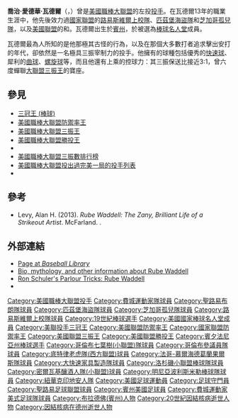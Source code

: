 {{short description|美國棒球選手及球評}}
{{Infobox baseball biography
 | name=魯布·瓦德爾<br/>Rube Waddell
 | position=[[投手|投手]]
 | image=Rube Waddell Colorized by Cody Belles.png
 | caption=1901年的瓦德爾
 | birth_date={{birth date|mf=yes|1876|10|13}}
 | birth_place={{USA}}[[賓夕法尼亞州|賓州]]{{le|布拉德佛 (賓州)|Bradford, Pennsylvania|布拉德佛}}
 | death_date={{death date and age|mf=yes|1914|4|1|1876|10|13}}
 | death_place={{USA}}[[德克薩斯州|德州]]{{le|埃爾門多夫 (德州)|Elmendorf, Texas|埃爾門多夫}}
 | bats=右
 | throws=左
 | debutleague = 美國職棒大聯盟
 | debutdate=9月8日
 | debutyear=1897年
 | debutteam=路易斯維爾上校
 | finalleague = 美國職棒大聯盟
 | finaldate=8月1日
 | finalyear=1910年
 | finalteam=聖路易棕人
 | statleague = 美國職棒大聯盟
 | stat1label=勝敗投數
 | stat1value=193–143
 | stat2label=[[防禦率|防禦率]]
 | stat2value=2.16
 | stat3label=[[三振|三振]]
 | stat3value=2,316
 | teams=
*[[路易斯維爾上校|路易斯維爾上校]]（{{mlby|1897}}、{{mlby|1899}}）
*[[匹茲堡海盜|匹茲堡海盜]]（{{mlby|1900}}–{{mlby|1901}}）
*[[芝加哥小熊|芝加哥孤兒]]（{{mlby|1901}}）
*[[奧克蘭運動家|費城運動家]]（{{mlby|1902}}–{{mlby|1907}}）
*[[巴爾的摩金鶯|聖路易布朗]]（{{mlby|1908}}–{{mlby|1910}}）
| highlights=
* [[三冠王_(棒球)|三冠王]]（1905）
* [[美國職棒大聯盟勝投王|美聯勝投王]]（1905）
* 2×[[美國職棒大聯盟防禦率王|防禦率王]]（1900、1905）
* 6×[[美國職棒大聯盟三振王|美聯三振王]]（1902–1907）
* 費城棒球名人牆
|hoflink = 美國國家棒球名人堂暨博物館
|hoftype = 棒球名人堂
|hofdate = 1946年
|hofmethod = 名人堂資深委員會
}}

'''喬治·愛德華·瓦德爾'''（{{lang-en|George Edward Waddell}}，{{bd|1876年|10月13日|1914年|4月1日|}}）曾是[[美國職棒大聯盟|美國職棒大聯盟]]的左投[[投手|投手]]。在瓦德爾13年的職業生涯中，他先後效力過[[國家聯盟|國家聯盟]]的[[路易斯維爾上校隊|路易斯維爾上校隊]]、[[匹茲堡海盜隊|匹茲堡海盜隊]]和[[芝加哥孤兒隊|芝加哥孤兒隊]]，以及[[美國聯盟|美國聯盟]]的{{le|費城運動家隊|Philadelphia Athletics}}和{{le|聖路易棕人隊|St. Louis Browns}}。瓦德爾出生於[[賓夕法尼亞州|賓州]]{{le|布拉德佛 (賓州)|Bradford, Pennsylvania|布拉德佛}}，於{{le|1946年棒球名人堂票選|1946 Baseball Hall of Fame balloting|1946年}}被選為[[美國國家棒球名人堂暨博物館|棒球名人堂]]成員。

瓦德爾最為人所知的是他那極其古怪的行為，以及在那個大多數打者追求擊出安打的年代，卻依然是一名極具三振宰制力的投手。他擁有的球種包括優秀的[[快速球|快速球]]、犀利的[[曲球|曲球]]、[[螺旋球|螺旋球]]等，而且他還有上乘的控球力：其三振保送比接近3:1，曾六度蟬聯[[美國職棒大聯盟三振王#美國聯盟|大聯盟三振王]]的寶座。

==參見==
{{Portal|傳記|棒球}}
* [[三冠王_(棒球)|三冠王 (棒球)]]
* [[美國職棒大聯盟防禦率王|美國職棒大聯盟防禦率王]]
* [[美國職棒大聯盟三振王|美國職棒大聯盟三振王]]
* [[美國職棒大聯盟勝投王|美國職棒大聯盟勝投王]]
* {{le|美國職棒大聯盟觸身球排行榜|List of Major League Baseball career hit batsmen leaders}}
* [[美國職棒大聯盟三振數排行榜|美國職棒大聯盟三振數排行榜]]
* [[美國職棒大聯盟投出過完美一局的投手列表|美國職棒大聯盟投出過完美一局的投手列表]]
* {{le|美國職棒大聯盟頭銜數量紀錄領先者列表|Major League Baseball titles leaders}}

==參考==
*Levy, Alan H. (2013). ''Rube Waddell: The Zany, Brilliant Life of a Strikeout Artist''. McFarland. {{ISBN|9780786407866}}.

== 外部連結 ==
{{Baseballstats|br=w/wadderu01|brm=waddel001geo}}
* [https://web.archive.org/web/20140829014848/http://www.baseballlibrary.com/baseballlibrary/ballplayers/W/Waddell_Rube.stm Page at ''Baseball Library'']
* [http://rubewaddell.net Bio, mythology, and other information about Rube Waddell] {{Wayback|url=http://rubewaddell.net/ |date=20070104170854 }}
* [http://rsparlourtricks.blogspot.com/2005/10/rube-waddell.html Ron Schuler's Parlour Tricks: Rube Waddell] {{Wayback|url=http://rsparlourtricks.blogspot.com/2005/10/rube-waddell.html |date=20210225082355 }}
* {{Find a Grave}}

{{S-start}}
{{s-ach}}
{{succession box | title=[[美國聯盟|美國聯盟]][[三冠王_(棒球)|投手三冠王]] | before= [[賽·揚|賽·揚]] | years=1905年 | after= [[華特·強森|華特·強森]]}}
{{S-end}}
{{美國職棒大聯盟投手三冠王}}
{{美國棒球名人堂成員}}
{{Authority control}}

{{DEFAULTSORT:Waddell, Rube}}
[[Category:美國職棒大聯盟投手|Category:美國職棒大聯盟投手]]
[[Category:費城運動家隊球員|Category:費城運動家隊球員]]
[[Category:聖路易布朗隊球員|Category:聖路易布朗隊球員]]
[[Category:匹茲堡海盜隊球員|Category:匹茲堡海盜隊球員]]
[[Category:芝加哥孤兒隊球員|Category:芝加哥孤兒隊球員]]
[[Category:路易斯維爾上校隊球員|Category:路易斯維爾上校隊球員]]
[[Category:19世紀棒球選手|Category:19世紀棒球選手]]
[[Category:美國國家棒球名人堂成員|Category:美國國家棒球名人堂成員]]
[[Category:美聯投手三冠王|Category:美聯投手三冠王]]
[[Category:美國聯盟防禦率王|Category:美國聯盟防禦率王]]
[[Category:國家聯盟防禦率王|Category:國家聯盟防禦率王]]
[[Category:美國聯盟三振王|Category:美國聯盟三振王]]
[[Category:美國聯盟勝投王|Category:美國聯盟勝投王]]
[[Category:賓夕法尼亞州棒球選手|Category:賓夕法尼亞州棒球選手]]
[[Category:哥倫布七葉樹(小聯盟)隊球員|Category:哥倫布七葉樹(小聯盟)隊球員]]
[[Category:哥倫布參議員隊球員|Category:哥倫布參議員隊球員]]
[[Category:底特律老虎隊(西方聯盟)球員|Category:底特律老虎隊(西方聯盟)球員]]
[[Category:法哥-慕爾海德葛蘭果爾斯隊球員|Category:法哥-慕爾海德葛蘭果爾斯隊球員]]
[[Category:大快速家具製造隊球員|Category:大快速家具製造隊球員]]
[[Category:洛杉磯小聯盟棒球隊球員|Category:洛杉磯小聯盟棒球隊球員]]
[[Category:密爾瓦基釀酒人隊(小聯盟)球員|Category:密爾瓦基釀酒人隊(小聯盟)球員]]
[[Category:明尼亞波利斯米勒棒球隊球員|Category:明尼亞波利斯米勒棒球隊球員]]
[[Category:紐華克印地安人隊|Category:紐華克印地安人隊]]
[[Category:美國足球運動員|Category:美國足球運動員]]
[[Category:足球守門員|Category:足球守門員]]
[[Category:聖路易足球聯盟球員|Category:聖路易足球聯盟球員]]
[[Category:賓州美國足球員|Category:賓州美國足球員]]
[[Category:費城運動家美式足球隊球員|Category:費城運動家美式足球隊球員]]
[[Category:布拉德佛(賓州)人物|Category:布拉德佛(賓州)人物]]
[[Category:20世紀因結核病逝世人物|Category:20世紀因結核病逝世人物]]
[[Category:因結核病在德州逝世人物|Category:因結核病在德州逝世人物]]